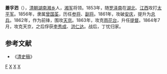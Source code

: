 '''蕭孚泗'''（{{bd|？||1884年||catIdx=X}}），[[清朝|清朝]][[湖南|湖南]][[湘乡|湘乡]]人，[[湘军|湘军]]将领。1853年，随[[罗泽南|罗泽南]]在[[湖北|湖北]]、[[江西|江西]]攻打[[太平军|太平军]]。1856年，隶属[[曾国荃|曾国荃]]，历任[[参将|参将]]、[[副将|副将]]。1861年，攻破[[安庆|安庆]]，提升为[[总兵|总兵]]。1862年，作为前锋，围攻[[天京|天京]]。1863年，攻克[[雨花台|雨花台]]，升任[[提督|提督]]。1864年7月，攻克天京，之后俘获[[李秀成|李秀成]]、[[洪仁达|洪仁达]]。战后，丁忧归家。

==参考文献==
*《[[清史稿|清史稿]]》

[[Category:萧姓|F]]  
[[Category:湘军人物|X]] 
[[Category:湘乡人|X]]
[[Category:清朝一等男|X]]